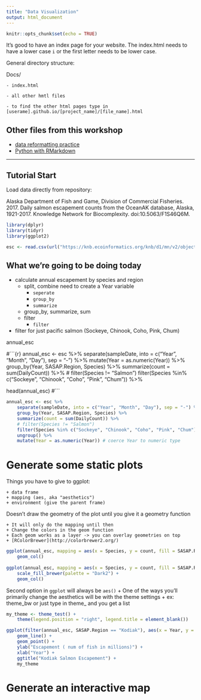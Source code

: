```yaml
---
title: "Data Visualization"
output: html_document
---
```


```r
knitr::opts_chunk$set(echo = TRUE)
```

It's good to have an index page for your website.
The index.html needs to have a lower case `i` or the first letter needs to be lower case.

General directory structure:

Docs/

    - index.html
    
    - all other hmtl files
    
    - to find the other html pages type in [userame].github.io/[project_name]/[file_name].html
    
## Other files from this workshop
- [data reformatting practice](data_reformat.html)
- [Python with RMarkdown](test_py-rmark.html)

-------------
## Tutorial Start

Load data directly from repository:

Alaska Department of Fish and Game, Division of Commercial Fisheries. 2017. Daily salmon escapement counts from the OceanAK database, Alaska, 1921-2017. Knowledge Network for Biocomplexity. doi:10.5063/F1S46Q6M.

```r
library(dplyr)
library(tidyr)
library(ggplot2)
```



```r
esc <- read.csv(url("https://knb.ecoinformatics.org/knb/d1/mn/v2/object/urn%3Auuid%3Af119a05b-bbe7-4aea-93c6-85434dcb1c5e", method = "libcurl"), stringsAsFactors = FALSE)
```

## **What we're going to be doing today**

* calculate annual escapement by species and region
    * split, combine need to create a Year variable
      * `seperate`
      * `group_by`
      * `summarize`
    * group_by, summarize, sum
    * filter
      * `filter`
* filter for just pacific salmon (Sockeye, Chinook, Coho, Pink, Chum)

annual_esc

#```{r}
annual_esc <- esc %>%
    separate(sampleDate, into = c("Year", "Month", "Day"), sep = "-") %>%
    mutate(Year = as.numeric(Year)) %>% 
    group_by(Year, SASAP.Region, Species) %>%
    summarize(count = sum(DailyCount)) %>%
    # filter(Species != "Salmon")
    filter(Species %in% c("Sockeye", "Chinook", "Coho", "Pink", "Chum")) %>%
  
head(annual_esc)
#```

```r
annual_esc <- esc %>%
    separate(sampleDate, into = c("Year", "Month", "Day"), sep = "-") %>%
    group_by(Year, SASAP.Region, Species) %>%
    summarize(count = sum(DailyCount)) %>%
    # filter(Species != "Salmon")
    filter(Species %in% c("Sockeye", "Chinook", "Coho", "Pink", "Chum")) %>%
    ungroup() %>%
    mutate(Year = as.numeric(Year)) # coerce Year to numeric type
```



# Generate some static plots

Things you have to give to ggplot:

    + data frame
    + mapping (aes, aka "aesthetics")
    + environment (give the parent frame)
    
Doesn't draw the geometry of the plot until you give it a geometry function

    + It will only do the mapping until then
    + Change the colors in the geom function
    + Each geom works as a layer -> you can overlay geometries on top
    + [RColorBrewer](http://colorbrewer2.org/)
    
```r
ggplot(annual_esc, mapping = aes(x = Species, y = count, fill = SASAP.Region)) +
    geom_col()
    
ggplot(annual_esc, mapping = aes(x = Species, y = count, fill = SASAP.Region)) +
    scale_fill_brewer(palette = "Dark2") +
    geom_col()
```

Second option in `ggplot` will always be `aes()`
    + One of the ways you'll primarily change the aesthetics will be with the theme settings
    + ex: theme_bw or just type in theme_ and you get a list
    
```r
my_theme <- theme_test() +
    theme(legend.position = "right", legend.title = element_blank())
```


```r
ggplot(filter(annual_esc, SASAP.Region == "Kodiak"), aes(x = Year, y = count/10^6, color = Species)) +
    geom_line() +
    geom_point() + 
    ylab("Escapement ( num of fish in millions)") +
    xlab("Year") +
    ggtitle("Kodiak Salmon Escapement") +
    my_theme
``` 


# Generate an interactive map